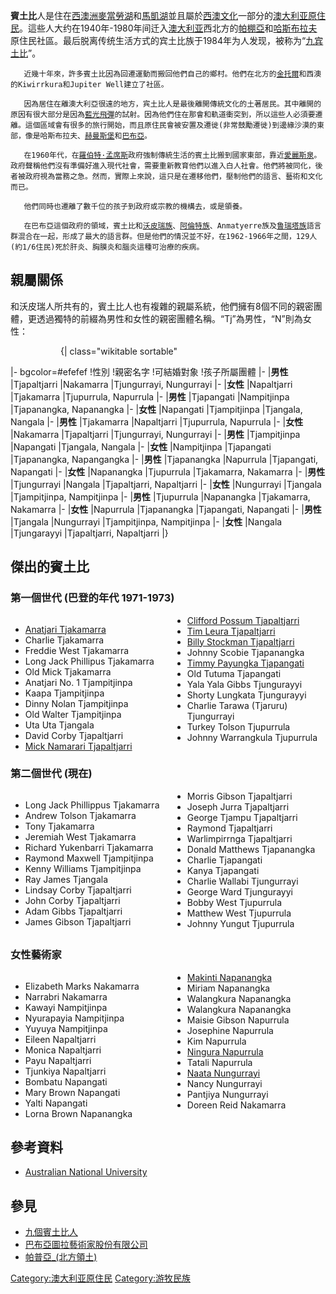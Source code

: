 {{roughtranslation|time=2016-12-01T20:34:07+00:00}}
'''賓土比'''人是住在[[西澳洲|西澳洲]][[麥當勞湖|麥當勞湖]]和[[馬凱湖|馬凱湖]]並且屬於[[西澳文化|西澳文化]]一部分的[[澳大利亚原住民|澳大利亚原住民]]。這些人大约在1940年-1980年间迁入[[澳大利亚|澳大利亚]]西北方的[[帕棚亞|帕棚亞]]和[[哈斯布拉夫|哈斯布拉夫]]原住民社區。最后脱离传统生活方式的宾土比族于1984年为人发现，被称为“[[九個賓土比人|九宾土比]]”。

	近幾十年來，許多賓土比因為回遷運動而搬回他們自己的鄉村。他們在北方的[[金托爾|金托爾]]和西澳的Kiwirrkura和Jupiter Well建立了社區。

	因為居住在離澳大利亞很遠的地方，宾土比人是最後離開傳統文化的土著居民。其中離開的原因有很大部分是因為[[藍光飛彈|藍光飛彈]]的試射。因為他們住在那會和軌道衝突到，所以這些人必須要遷離。這個區域會有很多的旅行開始，而且原住民會被安置及遷徙(非常鼓勵遷徙)到邊緣沙漠的東部，像是哈斯布拉夫、[[赫曼斯堡|赫曼斯堡]]和[[巴布亞|巴布亞]]。

	在1960年代，在[[羅伯特·孟席斯|羅伯特·孟席斯]]政府強制傳統生活的賓土比搬到國家東部，靠近[[愛麗斯泉|愛麗斯泉]]。政府聲稱他們沒有準備好進入現代社會，需要重新教育他們以進入白人社會。他們將被同化，後者被政府視為當務之急。然而，實際上來說，這只是在遷移他們，壓制他們的語言、藝術和文化而已。

	他們同時也遷離了數千位的孩子到政府或宗教的機構去，或是領養。

	在巴布亞這個政府的領域，賓土比和[[沃皮瑞族|沃皮瑞族]]、[[阿倫特族|阿倫特族]]、Anmatyerre族及[[鲁瑞塔族|鲁瑞塔族]]語言群混合在一起，形成了最大的語言群。但是他們的情況並不好，在1962-1966年之間，129人(約1/6住民)死於肝炎、胸膜炎和腦炎這種可治療的疾病。

== 親屬關係 ==
和沃皮瑞人所共有的，賓土比人也有複雜的親屬系統，他們擁有8個不同的親密團體，更透過獨特的前綴為男性和女性的親密團體名稱。“Tj”為男性，“N”則為女性：
:::{| class="wikitable sortable"
|- bgcolor=#efefef
!性別
!親密名字
!可結婚對象
!孩子所屬團體
|-
|'''男性'''
|Tjapaltjarri
|Nakamarra
|Tjungurrayi, Nungurrayi
|-
|'''女性'''
|Napaltjarri
|Tjakamarra
|Tjupurrula, Napurrula
|-
|'''男性'''
|Tjapangati
|Nampitjinpa
|Tjapanangka, Napanangka
|-
|'''女性'''
|Napangati
|Tjampitjinpa
|Tjangala, Nangala
|-
|'''男性'''
|Tjakamarra
|Napaltjarri
|Tjupurrula, Napurrula
|-
|'''女性'''
|Nakamarra
|Tjapaltjarri
|Tjungurrayi, Nungurrayi
|-
|'''男性'''
|Tjampitjinpa
|Napangati
|Tjangala, Nangala
|-
|'''女性'''
|Nampitjinpa
|Tjapangati
|Tjapanangka, Napangangka
|-
|'''男性'''
|Tjapanangka
|Napurrula
|Tjapangati, Napangati
|-
|'''女性'''
|Napanangka
|Tjupurrula
|Tjakamarra, Nakamarra
|-
|'''男性'''
|Tjungurrayi
|Nangala
|Tjapaltjarri, Napaltjarri
|-
|'''女性'''
|Nungurrayi
|Tjangala
|Tjampitjinpa, Nampitjinpa
|-
|'''男性'''
|Tjupurrula
|Napanangka
|Tjakamarra, Nakamarra
|-
|'''女性'''
|Napurrula
|Tjapanangka
|Tjapangati, Napangati
|-
|'''男性'''
|Tjangala
|Nungurrayi
|Tjampitjinpa, Nampitjinpa
|-
|'''女性'''
|Nangala
|Tjungarayyi
|Tjapaltjarri, Napaltjarri
|}

== 傑出的賓土比 ==
{{main|巴布亞圖拉藝術家股份有限公司}}
=== 第一個世代 (巴登的年代 1971-1973) ===
<div style="-moz-column-count:2; column-count:2;">
*[[Anatjari_Tjakamarra|Anatjari Tjakamarra]]
* Charlie Tjakamarra
* Freddie West Tjakamarra
* Long Jack Phillipus Tjakamarra
* Old Mick Tjakamarra
* Anatjari No. 1 Tjampitjinpa
* Kaapa Tjampitjinpa
* Dinny Nolan Tjampitjinpa
* Old Walter Tjampitjinpa
* Uta Uta Tjangala
* David Corby Tjapaltjarri
* [[Mick_Namarari_Tjapaltjarri|Mick Namarari Tjapaltjarri]]
* [[Clifford_Possum_Tjapaltjarri|Clifford Possum Tjapaltjarri]]
* [[Tim_Leura_Tjapaltjarri|Tim Leura Tjapaltjarri]]
* [[Billy_Stockman_Tjapaltjarri|Billy Stockman Tjapaltjarri]]
* Johnny Scobie Tjapanangka
* [[Timmy_Payungka_Tjapangati|Timmy Payungka Tjapangati]]
* Old Tutuma Tjapangati
* Yala Yala Gibbs Tjungurayyi
* Shorty Lungkata Tjungurayyi
* Charlie Tarawa (Tjaruru) Tjungurrayi
* Turkey Tolson Tjupurrula
* Johnny Warrangkula Tjupurrula
</div>

=== 第二個世代 (現在) ===
<div style="-moz-column-count:2; column-count:2;">
* Long Jack Phillippus Tjakamarra
* Andrew Tolson Tjakamarra
* Tony Tjakamarra
* Jeremiah West Tjakamarra
* Richard Yukenbarri Tjakamarra
* Raymond Maxwell Tjampitjinpa
* Kenny Williams Tjampitjinpa
* Ray James Tjangala
* Lindsay Corby Tjapaltjarri
* John Corby Tjapaltjarri
* Adam Gibbs Tjapaltjarri
* James Gibson Tjapaltjarri
* Morris Gibson Tjapaltjarri
* Joseph Jurra Tjapaltjarri
* George Tjampu Tjapaltjarri
* Raymond Tjapaltjarri
* Warlimpirrnga Tjapaltjarri
* Donald Matthews Tjapanangka
* Charlie Tjapangati
* Kanya Tjapangati
* Charlie Wallabi Tjungurrayi
* George Ward Tjungurayyi
* Bobby West Tjupurrula
* Matthew West Tjupurrula
* Johnny Yungut Tjupurrula
</div>

=== 女性藝術家 ===
<div style="-moz-column-count:2; column-count:2;">
* Elizabeth Marks Nakamarra
* Narrabri Nakamarra
* Kawayi Nampitjinpa
* Nyurapayia Nampitjinpa
* Yuyuya Nampitjinpa
* Eileen Napaltjarri
* Monica Napaltjarri
* Payu Napaltjarri
* Tjunkiya Napaltjarri
* Bombatu Napangati
* Mary Brown Napangati
* Yalti Napangati
* Lorna Brown Napanangka
* [[Makinti_Napanangka|Makinti Napanangka]]
* Miriam Napanangka
* Walangkura Napanangka
* Walangkura Napanangka 
* Maisie Gibson Napurrula
* Josephine Napurrula
* Kim Napurrula
* [[Ningura_Napurrula|Ningura Napurrula]]
* Tatali Napurrula
* [[Naata_Nungurrayi|Naata Nungurrayi]]
* Nancy Nungurrayi
* Pantjiya Nungurrayi
* Doreen Reid Nakamarra
</div>

== 參考資料 ==
* [http://coombs.anu.edu.au/WWWVLPages/AborigPages/LANG/WA/4_6_7.htm Australian National University] {{Wayback|url=http://coombs.anu.edu.au/WWWVLPages/AborigPages/LANG/WA/4_6_7.htm |date=20090720040901 }}

== 參見 ==
*[[九個賓土比人|九個賓土比人]]
*[[巴布亞圖拉藝術家股份有限公司|巴布亞圖拉藝術家股份有限公司]]
*[[帕普亞_(北方領土)|帕普亞_(北方領土)]]

[[Category:澳大利亚原住民|Category:澳大利亚原住民]]
[[Category:游牧民族|Category:游牧民族]]